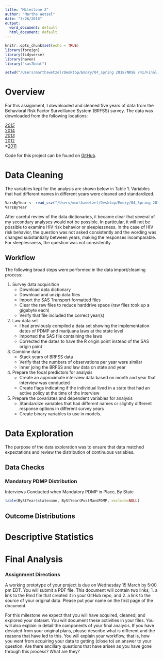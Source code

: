 ```yaml
---
title: "Milestone 2"
author: "Martha Wetzel"
date: "3/26/2018"
output:
  word_document: default
  html_document: default
---
```


```r
knitr::opts_chunk$set(echo = TRUE)
library(foreign) 
library(tidyverse)
library(haven)
library("sas7bdat")

setwd("/Users/marthawetzel/Desktop/Emory/04_Spring 2018/NRSG 741/Final Project/Policies-and-Pain")
```

# Overview
For this assignment, I downloaded and cleaned five years of data from the Behavioral Risk Factor Surveillance System (BRFSS) survey. The data was downloaded from the following locations:  

*[2015](https://www.cdc.gov/brfss/annual_data/2015/files/LLCP2015XPT.zip)  
*[2014](https://www.cdc.gov/brfss/annual_data/2014/files/LLCP2014XPT.zip)  
*[2013](https://www.cdc.gov/brfss/annual_data/2013/files/LLCP2013XPT.zip)  
*[2012](https://www.cdc.gov/brfss/annual_data/2012/files/LLCP2012XPT.zip)  
*[2011](https://www.cdc.gov/brfss/annual_data/2011/files/LLCP2011XPT.zip)  

Code for this project can be found on [GitHub](https://github.com/mpwetzel1/Policies-and-Pain).

# Data Cleaning
The variables kept for the analysis are shown below in Table 1. Variables that had different names in different years were cleaned and standardized.

```R
VarsByYear <- read_csv("/Users/marthawetzel/Desktop/Emory/04_Spring 2018/NRSG 741/Final Project/Variables By Year_2010-2015.csv")
VarsByYear
```
After careful review of the data dictionaries, it became clear that several of my secondary analyses would not be possible. In particular, it will not be possible to examine HIV risk behavior or sleeplessness. In the case of HIV risk behavior, the question was not asked consistently and the wording was changed substantially between years, making the responses incomparable. For sleeplessness, the question was not consistently.

## Workflow
The following broad steps were performed in the data import/cleaning process:  

1. Survey data acquisition  
    + Download data dictionary  
    + Download and unzip data files  
    + Import the SAS Transport formatted files  
    + Clear the raw files to reduce harddrive space (raw files took up a gigabyte each)  
    + Verify that file included the correct year(s)  
2. Law data set  
    + I had previously compiled a data set showing the implementation dates of PDMP and marijuana laws at the state level  
    + Imported the SAS file containing the laws   
    + Corrected the dates to have the R origin point instead of the SAS origin point  
3. Combine data  
    + Stack years of BRFSS data  
    + Verify that the numbers of observations per year were similar  
    + Inner joing the BRFSS and law data on state and year  
4. Prepare the focal predictors for analysis  
    + Create an approximate interview data based on month and year that interview was conducted  
    + Create flags indicating if the individual lived in a state that had an active policy at the time of the interview  
5. Prepare the covariates and dependent variables for analysis  
    + Standardize variables that had different names or slightly different response options in different survey years  
    + Create binary variables to use in models.  
  
# Data Exploration
The purpose of the data exploration was to ensure that data matched expectations and review the distribution of continuous variables.

## Data Checks

### Mandatory PDMP Distribution

Interviews Conducted when Mandatory PDMP in Place, By State
```R
table(ByStYear$statename, ByStYear$PostMandPDMP, exclude=NULL)
```

## Outcome Distributions



# Descriptive Statistics

# Final Analysis



### Assignment Directions
A working prototype of your project is due on Wednesday 15 March by 5:00 pm EDT. You will submit a PDF file. This document will contain two links; 1. a link to the Rmd file that created it in your GitHub repo, and 2. a link to the source of your original data. Please put your name on the first page of the document.

For this milestone we expect that you will have acquired, cleaned, and explored your dataset. You will document these activities in your files. You will also explain in detail the components of your final analysis. If you have deviated from your original plans, please describe what is different and the reasons that have led to this. You will explain your workflow, that is, how you went from acquiring your data to getting (close to) an answer to your question. Are there ancillary questions that have arisen as you have gone through this process? What are they?



